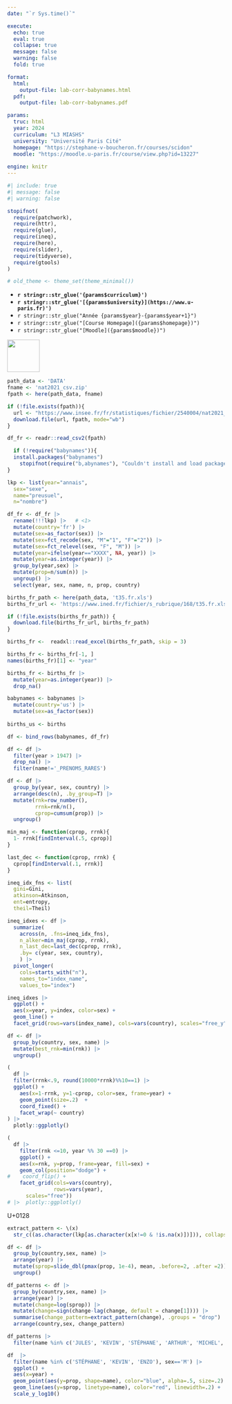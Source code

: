 ```yaml
---
date: "`r Sys.time()`"

execute:
  echo: true
  eval: true
  collapse: true
  message: false
  warning: false
  fold: true

format:
  html:
    output-file: lab-corr-babynames.html
  pdf:
    output-file: lab-corr-babynames.pdf

params:
  truc: html
  year: 2024 
  curriculum: "L3 MIASHS"
  university: "Université Paris Cité"
  homepage: "https://stephane-v-boucheron.fr/courses/scidon"
  moodle: "https://moodle.u-paris.fr/course/view.php?id=13227"
  
engine: knitr
---
```



```r
#| include: true
#| message: false
#| warning: false

stopifnot(
  require(patchwork),
  require(httr),
  require(glue),
  require(ineq),
  require(here),
  require(slider),
  require(tidyverse),
  require(gtools)
)

# old_theme <- theme_set(theme_minimal())
```


::: {layout="[80,20]"}

::: {#first-column}



- **`r stringr::str_glue('{params$curriculum}')`**
- **`r stringr::str_glue('[{params$university}](https://www.u-paris.fr)')`**
- `r stringr::str_glue("Année {params$year}-{params$year+1}")`
- `r stringr::str_glue("[Course Homepage]({params$homepage})")`  
- `r stringr::str_glue("[Moodle]({params$moodle})")`

::: 

::: {#second-column}
![](/images/UniversiteParis_monogramme_couleur_RVB.png){align="right" style="size:50px;" width=75}
:::

:::


```r

path_data <- 'DATA'
fname <- 'nat2021_csv.zip'
fpath <- here(path_data, fname)

if (!file.exists(fpath)){
  url <- "https://www.insee.fr/fr/statistiques/fichier/2540004/nat2021_csv.zip"
  download.file(url, fpath, mode="wb")
}   

df_fr <- readr::read_csv2(fpath)
```

```r
  if (!require("babynames")){
  install.packages("babynames")
    stopifnot(require("b,abynames"), "Couldn't install and load package 'babynames'")
}
```


```r
lkp <- list(year="annais",
  sex="sexe",
  name="preusuel",
  n="nombre")
```

```r
df_fr <- df_fr |>
  rename(!!!lkp) |>   # <1>
  mutate(country='fr') |>
  mutate(sex=as_factor(sex)) |>
  mutate(sex=fct_recode(sex, "M"="1", "F"="2")) |>
  mutate(sex=fct_relevel(sex, "F", "M")) |> 
  mutate(year=ifelse(year=="XXXX", NA, year)) |>
  mutate(year=as.integer(year)) |>
  group_by(year,sex) |>
  mutate(prop=n/sum(n)) |> 
  ungroup() |>
  select(year, sex, name, n, prop, country)
```



```r
births_fr_path <- here(path_data, 't35.fr.xls')
births_fr_url <- 'https://www.ined.fr/fichier/s_rubrique/168/t35.fr.xls'

if (!file.exists(births_fr_path)) {
  download.file(births_fr_url, births_fr_path)
}
```


```r
births_fr <-  readxl::read_excel(births_fr_path, skip = 3)

births_fr <- births_fr[-1, ]  
names(births_fr)[1] <- "year"

births_fr <- births_fr |> 
  mutate(year=as.integer(year)) |>
  drop_na() 
```  

```r
babynames <- babynames |>
  mutate(country='us') |>
  mutate(sex=as_factor(sex))
  
births_us <- births
```

```r
df <- bind_rows(babynames, df_fr)
```

```r
df <- df |>
  filter(year > 1947) |>
  drop_na() |>
  filter(name!='_PRENOMS_RARES')
```

```r
df <- df |> 
  group_by(year, sex, country) |>
  arrange(desc(n), .by_group=T) |>
  mutate(rnk=row_number(), 
         rrnk=rnk/n(), 
         cprop=cumsum(prop)) |> 
  ungroup() 
```

```r
min_maj <- function(cprop, rrnk){
  1- rrnk[findInterval(.5, cprop)]  
}
```


```r
last_dec <- function(cprop, rrnk) {
  cprop[findInterval(.1, rrnk)]
}
```


```r
ineq_idx_fns <- list(
  gini=Gini, 
  atkinson=Atkinson, 
  ent=entropy,
  theil=Theil)

ineq_idxes <- df |> 
  summarize(
    across(n, .fns=ineq_idx_fns),
    n_alker=min_maj(cprop, rrnk),
    n_last_dec=last_dec(cprop, rrnk),
    .by= c(year, sex, country),
    ) |>
  pivot_longer(
    cols=starts_with("n"), 
    names_to="index_name", 
    values_to="index")
```

```r
ineq_idxes |> 
  ggplot() +
  aes(x=year, y=index, color=sex) +
  geom_line() +
  facet_grid(rows=vars(index_name), cols=vars(country), scales="free_y")
```

```r
df <- df |> 
  group_by(country, sex, name) |>
  mutate(best_rnk=min(rnk)) |>
  ungroup()
```


```r
(
  df |>
  filter(rrnk<.9, round(10000*rrnk)%%10==1) |>
  ggplot() +
    aes(x=1-rrnk, y=1-cprop, color=sex, frame=year) +
    geom_point(size=.2)  +
    coord_fixed() +
    facet_wrap(~ country) 
) |> 
  plotly::ggplotly()
```


```r
(
  df |> 
    filter(rnk <=10, year %% 30 ==0) |>
    ggplot() +
    aes(x=rnk, y=prop, frame=year, fill=sex) +
    geom_col(position="dodge") +
#    coord_flip() +
    facet_grid(cols=vars(country), 
               rows=vars(year), 
      scales="free")) 
# |>  plotly::ggplotly()
```

U+0128


```r
extract_pattern <- \(x) 
  str_c((as.character(lkp[as.character(x[x!=0 & !is.na(x)])])), collapse="")

```


```r
df <- df |> 
  group_by(country,sex, name) |> 
  arrange(year) |> 
  mutate(sprop=slide_dbl(pmax(prop, 1e-4), mean, .before=2, .after =2)) |>
  ungroup()
```

```r
df_patterns <- df |> 
  group_by(country,sex, name) |> 
  arrange(year) |>
  mutate(change=log(sprop)) |> 
  mutate(change=sign(change-lag(change, default = change[1]))) |> 
  summarise(change_pattern=extract_pattern(change), .groups = "drop") |>
  arrange(country,sex, change_pattern) 
```

```r
df_patterns |> 
  filter(name %in% c('JULES', 'KEVIN', 'STÉPHANE', 'ARTHUR', 'MICHEL', 'EMILE'), sex=='M')
```

```r
df  |> 
  filter(name %in% c('STÉPHANE', 'KEVIN', 'ENZO'), sex=='M') |> 
  ggplot() +
  aes(x=year) +
  geom_point(aes(y=prop, shape=name), color="blue", alpha=.5, size=.2) +
  geom_line(aes(y=sprop, linetype=name), color="red", linewidth=.2) +
  scale_y_log10()

```

